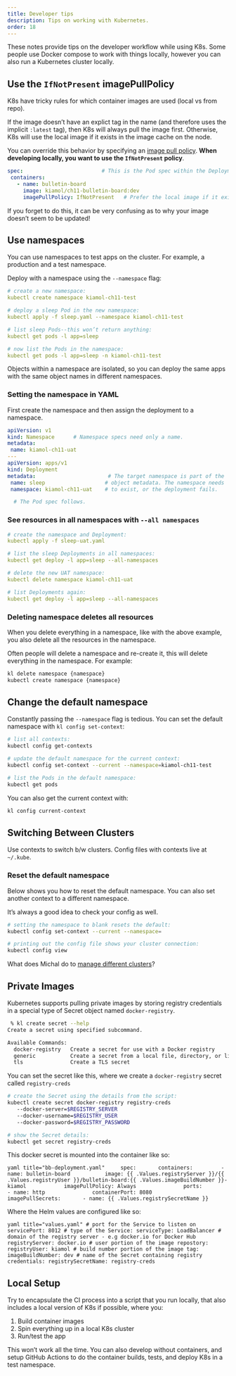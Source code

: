 ```yaml
---
title: Developer tips
description: Tips on working with Kubernetes.
order: 18
---
```


These notes provide tips on the developer workflow while using K8s.  Some people use Docker compose to work with things locally, however you can also run a Kubernetes cluster locally.



## Use the `IfNotPresent` imagePullPolicy

K8s have tricky rules for which container images are used (local vs from repo).  

If the image doesn't have an explict tag in the name (and therefore uses the implicit `:latest` tag), then K8s will always pull the image first. Otherwise, K8s will use the local image if it exists in the image cache on the node.

You can override this behavior by specifying an [image pull policy](https://kubernetes.io/docs/concepts/containers/images/#image-pull-policy).  **When developing locally, you want to use the `IfNotPresent` policy**.

```yaml
spec:                         # This is the Pod spec within the Deployment.
 containers:
   - name: bulletin-board
     image: kiamol/ch11-bulletin-board:dev 
     imagePullPolicy: IfNotPresent   # Prefer the local image if it exists
```

If you forget to do this, it can be very confusing as to why your image doesn't seem to be updated!


## Use namespaces

You can use namespaces to test apps on the cluster.  For example, a production and a test namespace.

Deploy with a namespace using the `--namespace` flag:

```yaml
# create a new namespace:
kubectl create namespace kiamol-ch11-test

# deploy a sleep Pod in the new namespace:
kubectl apply -f sleep.yaml --namespace kiamol-ch11-test

# list sleep Pods--this won’t return anything:
kubectl get pods -l app=sleep

# now list the Pods in the namespace:
kubectl get pods -l app=sleep -n kiamol-ch11-test
```

Objects within a namespace are isolated, so you can deploy the same apps with the same object names in different namespaces.  

### Setting the namespace in YAML

First create the namespace and then assign the deployment to a namespace.

```yaml
apiVersion: v1
kind: Namespace      # Namespace specs need only a name.
metadata:
 name: kiamol-ch11-uat
---
apiVersion: apps/v1
kind: Deployment
metadata:                       # The target namespace is part of the 
 name: sleep                   # object metadata. The namespace needs
 namespace: kiamol-ch11-uat    # to exist, or the deployment fails.    

  # The Pod spec follows.
```

### See resources in all namespaces with `--all namespaces`

```yaml
# create the namespace and Deployment:
kubectl apply -f sleep-uat.yaml

# list the sleep Deployments in all namespaces:
kubectl get deploy -l app=sleep --all-namespaces

# delete the new UAT namespace:
kubectl delete namespace kiamol-ch11-uat

# list Deployments again:
kubectl get deploy -l app=sleep --all-namespaces
```

### Deleting namespace deletes all resources

When you delete everything in a namespace, like with the above example, you also delete all the resources in the namespace.

Often people will delete a namespace and re-create it, this will delete everything in the namespace.  For example:

```bash
kl delete namespace {namespace}
kubectl create namespace {namespace}
```

## Change the default namespace

Constantly passing the `--namespace` flag is tedious.  You can set the default namespace with `kl config set-context`:

```bash
# list all contexts:
kubectl config get-contexts

# update the default namespace for the current context:
kubectl config set-context --current --namespace=kiamol-ch11-test

# list the Pods in the default namespace:
kubectl get pods
```

You can also get the current context with:

```bash
kl config current-context
```

## Switching Between Clusters

Use contexts to switch b/w clusters.  Config files with contexts live at `~/.kube`.

### Reset the default namespace

Below shows you how to reset the default namespace.  You can also set another context to a different namespace.

It's always a good idea to check your config as well.

```bash
# setting the namespace to blank resets the default:
kubectl config set-context --current --namespace=

# printing out the config file shows your cluster connection:
kubectl config view
```

What does Michal do to [manage different clusters](https://discord.com/channels/1043031122721914940/1045846418331537459/1052831632798777364)?



## Private Images

Kubernetes supports pulling private images by storing registry credentials in a special type of Secret object named `docker-registry`. 

```bash
 % kl create secret --help                                                                             
Create a secret using specified subcommand.

Available Commands:
  docker-registry   Create a secret for use with a Docker registry
  generic           Create a secret from a local file, directory, or literal value
  tls               Create a TLS secret
```

You can set the secret like this, where we create a `docker-registry` secret called `registry-creds`

```bash
# create the Secret using the details from the script:
kubectl create secret docker-registry registry-creds 
   --docker-server=$REGISTRY_SERVER
   --docker-username=$REGISTRY_USER
   --docker-password=$REGISTRY_PASSWORD

# show the Secret details:
kubectl get secret registry-creds
```

This docker secret is mounted into the container like so:

```yaml title="bb-deployment.yaml"
    spec:
      containers:
        - name: bulletin-board
          image: {{ .Values.registryServer }}/{{ .Values.registryUser }}/bulletin-board:{{ .Values.imageBuildNumber }}-kiamol 
          imagePullPolicy: Always    
          ports:
            - name: http
              containerPort: 8080  
      imagePullSecrets:
      - name: {{ .Values.registrySecretName }}
```

Where the Helm values are configured like so:

```yaml title="values.yaml"
# port for the Service to listen on
servicePort: 8012
# type of the Service:
serviceType: LoadBalancer
# domain of the registry server - e.g docker.io for Docker Hub
registryServer: docker.io
# user portion of the image repostory:
registryUser: kiamol
# build number portion of the image tag:
imageBuildNumber: dev
# name of the Secret containing registry credentials:
registrySecretName: registry-creds
```

## Local Setup


Try to encapsulate the CI process into a script that you run locally, that also includes a local version of K8s if possible, where you:

1. Build container images
2. Spin everything up in a local K8s cluster
3. Run/test the app

This won't work all the time.  You can also develop without containers, and setup GitHub Actions to do the container builds, tests, and deploy K8s in a test namespace.

